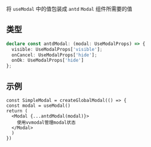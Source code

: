 将 `useModal` 中的值包装成 `antd` `Modal` 组件所需要的值

## 类型

```ts
declare const antdModal: (modal: UseModalProps) => {
  visible: UseModalProps['visible'];
  onCancel: UseModalProps['hide'];
  onOk: UseModalProps['hide']
};
```

## 示例

```tsx
const SimpleModal = createGlobalModal(() => {
const modal = useModal()
return (
  <Modal {...antdModal(modal)}>
    使用vvmodal管理modal状态
  </Modal>
  )
})
```
